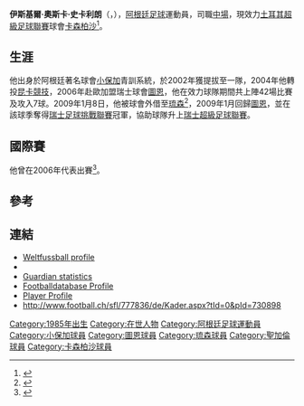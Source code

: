 {{noteta
|T=zh-hans:伊斯基爾·史卡利朗;zh-hk:伊斯基爾·史卡利朗;zh-tw:艾日奎利·斯卡利旺;
|1=zh-hans:埃兹奎尔;zh-hk:伊斯基爾;zh-tw:艾日奎利;
|2=zh-hans:史卡利朗;zh-hk:史卡利朗;zh-tw:斯卡利旺;
|3=zh-hans:伊斯基爾·奧斯卡·史卡利朗;zh-hk:伊斯基爾·奧斯卡·史卡利朗;zh-tw:艾日奎利·斯卡利旺;
}}
{{Infobox football biography
| name     = 伊斯基爾·史卡利朗<br/>Ezequiel Scarione
| fullname = Ezequiel Óscar Scarione
| image = 
| birth_date = {{birth date and age|1985|7|14}}
| birth_place = [[何塞克萊門特帕斯|何塞克萊門特帕斯]], [[阿根廷|阿根廷]]
| height = {{height|m=1.79|precision=0}}
| currentclub  = [[卡森柏沙體育會|卡森柏沙]]
| clubnumber = 11
| position = 中場
| youthyears1 =   –2002
| youthclubs1 =   [[小保加|小保加]]
| years1 =  2002–2004 
| years2 =  2004–2006 
| years3 =  2006–2011 
| years4 =  2009 
| years5 =  2011–2013
| years6 =  2013–
| clubs1 =  [[小保加|小保加]] 
| clubs2 =  [[昆卡競技俱樂部|昆卡競技]] 
| clubs3 =  [[圖恩足球俱樂部|圖恩]] 
| clubs4 =  → [[盧塞恩足球俱樂部|琉森]] (借用) 
| clubs5 =  [[聖加倫足球俱樂部|聖加倫]]
| clubs6 = [[卡森柏沙體育會|卡森柏沙]]
| caps1 =  2    
| caps2 =  23    
| caps3 =  88  
| caps4 =  14
| caps5 =  81
| caps6 =   0
| goals1 =  0  
| goals2 =  8  
| goals3 =  31  
| goals4 =  0
| goals5 =  38
| goals6 =  0
| nationalyears1 =   2006
| nationalteam1 =   {{tsl|en|Argentina national under-20 football team||阿根廷U20}}
| nationalcaps1 =    7  
| nationalgoals1 =   3 
| pcupdate = 1 June 2013
| ntupdate = 
}}
'''伊斯基爾·奧斯卡·史卡利朗'''（{{lang-es|'''Ezequiel Scarione'''}}，{{bd|1985年|7月14日}}），[[阿根廷|阿根廷]][[足球|足球]]運動員，司職[[中場|中場]]，現效力[[土耳其足球超級聯賽|土耳其超級足球聯賽]]球會[[卡森柏沙體育會|卡森柏沙]]<ref>{{Cite web |url=http://www.habermonitor.com/en/haber/detay/st-oscar-gallen-li-scarione-kasimpasa/138714/ |title=存档副本 |accessdate=2013-08-08 |archive-date=2015-09-24 |archive-url=https://web.archive.org/web/20150924024548/http://www.habermonitor.com/en/haber/detay/st-oscar-gallen-li-scarione-kasimpasa/138714/ |dead-url=no }}</ref>。

== 生涯 ==
他出身於阿根廷著名球會[[小保加|小保加]]青訓系統，於2002年獲提拔至一隊，2004年他轉投[[昆卡競技俱樂部|昆卡競技]]，2006年赴歐加盟瑞士球會[[圖恩足球俱樂部|圖恩]]，他在效力球隊期間共上陣42場比賽及攻入7球。2009年1月8日，他被球會外借至[[盧塞恩足球俱樂部|琉森]]<ref>{{cite web |url=http://www.transfermarkt.ch/de/news/25017/fc-luzern-verpflichtet-oscar-scarione.html |title=存档副本 |accessdate=2013-08-08 |deadurl=yes |archiveurl=https://archive.is/20130115211550/http://www.transfermarkt.ch/de/news/25017/fc-luzern-verpflichtet-oscar-scarione.html |archivedate=2013-01-15 }}</ref>，2009年1月回歸[[圖恩足球俱樂部|圖恩]]，並在該球季奪得[[瑞士足球挑戰聯賽|瑞士足球挑戰聯賽]]冠軍，協助球隊升上[[瑞士足球超級聯賽|瑞士超級足球聯賽]]。

== 國際賽 ==
他曾在2006年代表{{tsl|en|Argentina national under-20 football team||阿根廷U20}}出賽<ref>{{cite web |url=http://www.elmercurio.com.ec/web/titulares.php?seccion=S9NwL7r&codigo=2d89hGyEpT&nuevo_mes=02&nuevo_ano=2006&dias=28&noticias=2006-02-28 |title=存档副本 |accessdate=2009-01-14 |deadurl=yes |archiveurl=https://web.archive.org/web/20030828063538/http://www.elmercurio.com.ec/web/titulares.php?seccion=S9NwL7r |archivedate=2003-08-28 }}</ref>。

==參考==
{{reflist}}

==連結==
*[http://www.weltfussball.de/spieler_profil.php?id=30312 Weltfussball profile]{{Webarchive|url=https://archive.today/20130212125525/http://www.weltfussball.de/spieler_profil.php?id=30312 |date=2013-02-12 }}
*{{Zerozero profile|id=51960}}
*[https://web.archive.org/web/20120909085413/http://guardian.touch-line.com/StatsCentre.asp?Lang=0&CTID=25&CPID=99&pStr=Player&PLID=189730&TEID=3217 Guardian statistics]
*[http://www.footballdatabase.eu/football.joueurs.ezequiel.scarione.22842.es.html Footballdatabase Profile] {{Wayback|url=http://www.footballdatabase.eu/football.joueurs.ezequiel.scarione.22842.es.html |date=20131127053729 }}
*[https://archive.is/20121209173843/www.niko-kranjcar.com/downloads/ezequielscarione.pdf Player Profile]
*http://www.football.ch/sfl/777836/de/Kader.aspx?tId=0&pId=730898 {{Wayback|url=http://www.football.ch/sfl/777836/de/Kader.aspx?tId=0&pId=730898 |date=20110213053318 }}

{{DEFAULTSORT:Scarione, Ezequiel}}
[[Category:1985年出生|Category:1985年出生]]
[[Category:在世人物|Category:在世人物]]
[[Category:阿根廷足球運動員|Category:阿根廷足球運動員]]
[[Category:小保加球員|Category:小保加球員]]
[[Category:圖恩球員|Category:圖恩球員]]
[[Category:琉森球員|Category:琉森球員]]
[[Category:聖加倫球員|Category:聖加倫球員]]
[[Category:卡森柏沙球員|Category:卡森柏沙球員]]